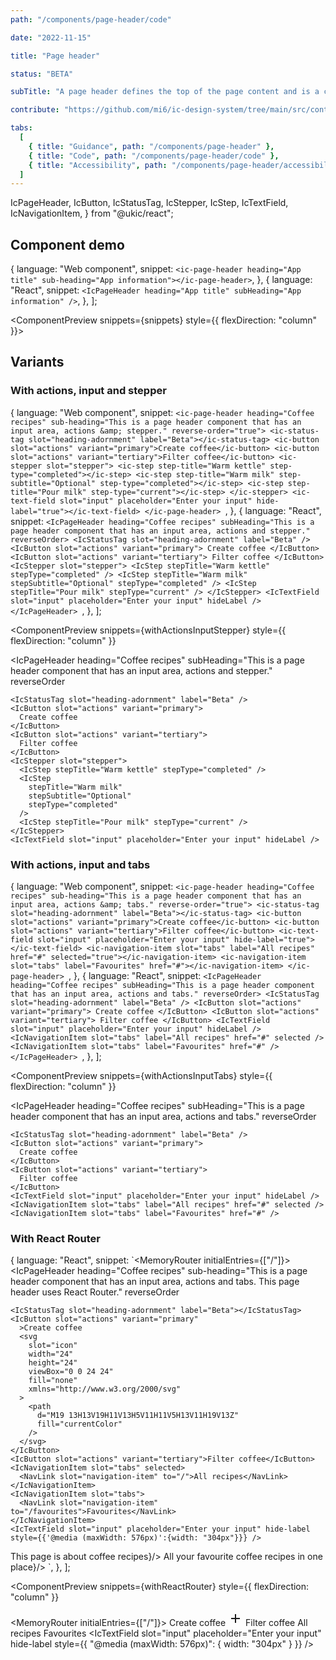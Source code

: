 ```yaml
---
path: "/components/page-header/code"

date: "2022-11-15"

title: "Page header"

status: "BETA"

subTitle: "A page header defines the top of the page content and is a consistent way to show page context, key actions and secondary navigation."

contribute: "https://github.com/mi6/ic-design-system/tree/main/src/content/structured/components/page-header"

tabs:
  [
    { title: "Guidance", path: "/components/page-header" },
    { title: "Code", path: "/components/page-header/code" },
    { title: "Accessibility", path: "/components/page-header/accessibility" },
  ]
---
```


  IcPageHeader,
  IcButton,
  IcStatusTag,
  IcStepper,
  IcStep,
  IcTextField,
  IcNavigationItem,
} from "@ukic/react";


## Component demo

  {
    language: "Web component",
    snippet: `<ic-page-header heading="App title" sub-heading="App information"></ic-page-header>`,
  },
  {
    language: "React",
    snippet: `<IcPageHeader heading="App title" subHeading="App information" />`,
  },
];

<ComponentPreview snippets={snippets} style={{ flexDirection: "column" }}>
  <IcPageHeader heading="App title" subHeading="App information" />
</ComponentPreview>

<ComponentDetails component="ic-page-header" />

## Variants

### With actions, input and stepper

  {
    language: "Web component",
    snippet: `<ic-page-header heading="Coffee recipes" sub-heading="This is a page header component that has an input area, actions &amp; stepper." reverse-order="true">
  <ic-status-tag slot="heading-adornment" label="Beta"></ic-status-tag>
  <ic-button slot="actions" variant="primary">Create coffee</ic-button>
  <ic-button slot="actions" variant="tertiary">Filter coffee</ic-button>
  <ic-stepper slot="stepper">
    <ic-step step-title="Warm kettle" step-type="completed"></ic-step>
    <ic-step step-title="Warm milk" step-subtitle="Optional" step-type="completed"></ic-step>
    <ic-step step-title="Pour milk" step-type="current"></ic-step>
  </ic-stepper>
  <ic-text-field slot="input" placeholder="Enter your input" hide-label="true"></ic-text-field>
</ic-page-header>
    `,
  },
  {
    language: "React",
    snippet: `<IcPageHeader heading="Coffee recipes" subHeading="This is a page header component that has an input area, actions and stepper." reverseOrder>
  <IcStatusTag slot="heading-adornment" label="Beta" />
  <IcButton slot="actions" variant="primary">
    Create coffee
  </IcButton>
  <IcButton slot="actions" variant="tertiary">
    Filter coffee
  </IcButton>
  <IcStepper slot="stepper">
    <IcStep stepTitle="Warm kettle" stepType="completed" />
    <IcStep stepTitle="Warm milk" stepSubtitle="Optional" stepType="completed" />
      <IcStep stepTitle="Pour milk" stepType="current" />
  </IcStepper>
  <IcTextField slot="input" placeholder="Enter your input" hideLabel />
</IcPageHeader>
    `,
  },
];

<ComponentPreview
  snippets={withActionsInputStepper}
  style={{ flexDirection: "column" }}
>
  <IcPageHeader
    heading="Coffee recipes"
    subHeading="This is a page header component that has an input area, actions and stepper."
    reverseOrder
  >
    <IcStatusTag slot="heading-adornment" label="Beta" />
    <IcButton slot="actions" variant="primary">
      Create coffee
    </IcButton>
    <IcButton slot="actions" variant="tertiary">
      Filter coffee
    </IcButton>
    <IcStepper slot="stepper">
      <IcStep stepTitle="Warm kettle" stepType="completed" />
      <IcStep
        stepTitle="Warm milk"
        stepSubtitle="Optional"
        stepType="completed"
      />
      <IcStep stepTitle="Pour milk" stepType="current" />
    </IcStepper>
    <IcTextField slot="input" placeholder="Enter your input" hideLabel />
  </IcPageHeader>
</ComponentPreview>

### With actions, input and tabs

  {
    language: "Web component",
    snippet: `<ic-page-header heading="Coffee recipes" sub-heading="This is a page header component that has an input area, actions &amp; tabs." reverse-order="true">
  <ic-status-tag slot="heading-adornment" label="Beta"></ic-status-tag>
  <ic-button slot="actions" variant="primary">Create coffee</ic-button>
  <ic-button slot="actions" variant="tertiary">Filter coffee</ic-button>
  <ic-text-field slot="input" placeholder="Enter your input" hide-label="true"></ic-text-field>
  <ic-navigation-item slot="tabs" label="All recipes" href="#" selected="true"></ic-navigation-item>
  <ic-navigation-item slot="tabs" label="Favourites" href="#"></ic-navigation-item>
</ic-page-header>
    `,
  },
  {
    language: "React",
    snippet: `<IcPageHeader heading="Coffee recipes" subHeading="This is a page header component that has an input area, actions and tabs." reverseOrder>
  <IcStatusTag slot="heading-adornment" label="Beta" />
  <IcButton slot="actions" variant="primary">
    Create coffee
  </IcButton>
  <IcButton slot="actions" variant="tertiary">
    Filter coffee
  </IcButton>
  <IcTextField slot="input" placeholder="Enter your input" hideLabel />
  <IcNavigationItem slot="tabs" label="All recipes" href="#" selected />
  <IcNavigationItem slot="tabs" label="Favourites" href="#" />
</IcPageHeader>
    `,
  },
];

<ComponentPreview
  snippets={withActionsInputTabs}
  style={{ flexDirection: "column" }}
>
  <IcPageHeader
    heading="Coffee recipes"
    subHeading="This is a page header component that has an input area, actions and tabs."
    reverseOrder
  >
    <IcStatusTag slot="heading-adornment" label="Beta" />
    <IcButton slot="actions" variant="primary">
      Create coffee
    </IcButton>
    <IcButton slot="actions" variant="tertiary">
      Filter coffee
    </IcButton>
    <IcTextField slot="input" placeholder="Enter your input" hideLabel />
    <IcNavigationItem slot="tabs" label="All recipes" href="#" selected />
    <IcNavigationItem slot="tabs" label="Favourites" href="#" />
  </IcPageHeader>
</ComponentPreview>

### With React Router

  {
    language: "React",
    snippet: `<MemoryRouter initialEntries={["/"]}>
  <IcPageHeader
    heading="Coffee recipes"
    sub-heading="This is a page header component that has an input area, actions and tabs. This page header uses React Router."
    reverseOrder
  >
    <IcStatusTag slot="heading-adornment" label="Beta"></IcStatusTag>
    <IcButton slot="actions" variant="primary"
      >Create coffee
      <svg
        slot="icon"
        width="24"
        height="24"
        viewBox="0 0 24 24"
        fill="none"
        xmlns="http://www.w3.org/2000/svg"
      >
        <path
          d="M19 13H13V19H11V13H5V11H11V5H13V11H19V13Z"
          fill="currentColor"
        />
      </svg>
    </IcButton>
    <IcButton slot="actions" variant="tertiary">Filter coffee</IcButton>
    <IcNavigationItem slot="tabs" selected>
      <NavLink slot="navigation-item" to="/">All recipes</NavLink>
    </IcNavigationItem>        
    <IcNavigationItem slot="tabs">
      <NavLink slot="navigation-item" to="/favourites">Favourites</NavLink>
    </IcNavigationItem>
    <IcTextField slot="input" placeholder="Enter your input" hide-label style={{'@media (maxWidth: 576px)':{width: "304px"}}} />
  </IcPageHeader>
  <IcSectionContainer>
      <Routes>
        <Route path="/" element={() => <IcTypography>This page is about coffee recipes</IcTypography>}/>
        <Route path="/favourites" element={() => <IcTypography>All your favourite coffee recipes in one place</IcTypography>}/>
      </Routes>
  </IcSectionContainer>
</MemoryRouter>
    `,
  },
];

<ComponentPreview
  snippets={withReactRouter}
  style={{ flexDirection: "column" }}
>
  <MemoryRouter initialEntries={["/"]}>
    <IcPageHeader
      heading="Coffee recipes"
      sub-heading="This is a page header component that has an input area, actions and tabs. This page header uses React Router."
      reverseOrder
    >
      <IcStatusTag slot="heading-adornment" label="Beta" />
      <IcButton slot="actions" variant="primary">
        Create coffee
        <svg
          slot="icon"
          width="24"
          height="24"
          viewBox="0 0 24 24"
          fill="none"
          xmlns="http://www.w3.org/2000/svg"
        >
          <path
            d="M19 13H13V19H11V13H5V11H11V5H13V11H19V13Z"
            fill="currentColor"
          />
        </svg>
      </IcButton>
      <IcButton slot="actions" variant="tertiary">
        Filter coffee
      </IcButton>
      <IcNavigationItem slot="tabs" selected>
        <NavLink slot="navigation-item" to="/">
          All recipes
        </NavLink>
      </IcNavigationItem>
      <IcNavigationItem slot="tabs">
        <NavLink slot="navigation-item" to="/favourites">
          Favourites
        </NavLink>
      </IcNavigationItem>
      <IcTextField
        slot="input"
        placeholder="Enter your input"
        hide-label
        style={{ "@media (maxWidth: 576px)": { width: "304px" } }}
      />
    </IcPageHeader>
    <IcSectionContainer />
  </MemoryRouter>
</ComponentPreview>
